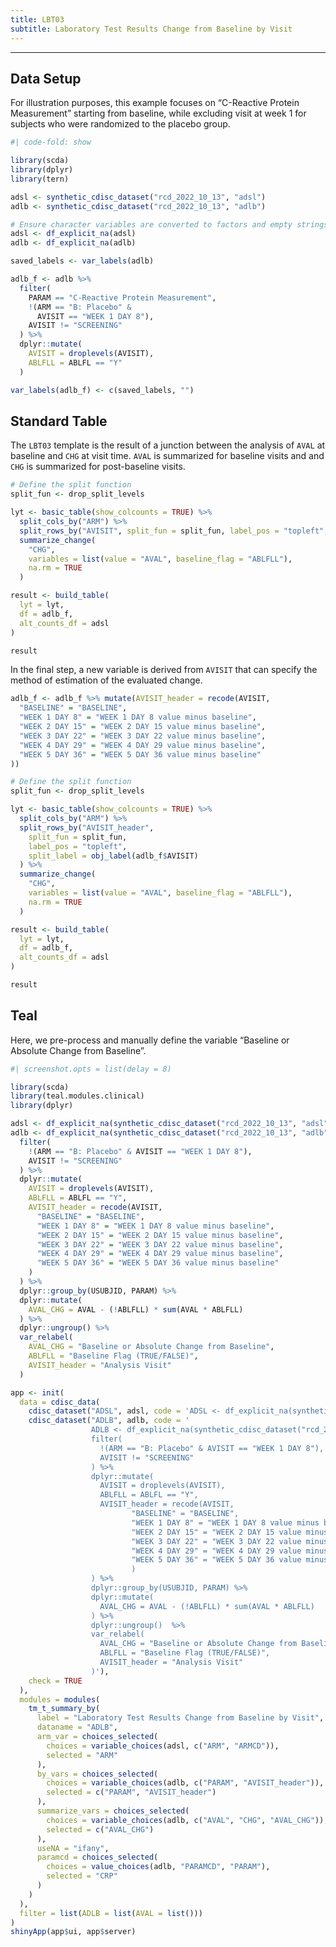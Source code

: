 ```yaml
---
title: LBT03
subtitle: Laboratory Test Results Change from Baseline by Visit
---
```


------------------------------------------------------------------------

::: panel-tabset
## Data Setup

For illustration purposes, this example focuses on "C-Reactive Protein Measurement" starting from baseline, while excluding visit at week 1 for subjects who were randomized to the placebo group.

```r
#| code-fold: show

library(scda)
library(dplyr)
library(tern)

adsl <- synthetic_cdisc_dataset("rcd_2022_10_13", "adsl")
adlb <- synthetic_cdisc_dataset("rcd_2022_10_13", "adlb")

# Ensure character variables are converted to factors and empty strings and NAs are explicit missing levels.
adsl <- df_explicit_na(adsl)
adlb <- df_explicit_na(adlb)

saved_labels <- var_labels(adlb)

adlb_f <- adlb %>%
  filter(
    PARAM == "C-Reactive Protein Measurement",
    !(ARM == "B: Placebo" &
      AVISIT == "WEEK 1 DAY 8"),
    AVISIT != "SCREENING"
  ) %>%
  dplyr::mutate(
    AVISIT = droplevels(AVISIT),
    ABLFLL = ABLFL == "Y"
  )

var_labels(adlb_f) <- c(saved_labels, "")
```

## Standard Table

The `LBT03` template is the result of a junction between the analysis of `AVAL` at baseline and `CHG` at visit time.
`AVAL` is summarized for baseline visits and and `CHG` is summarized for post-baseline visits.

```r
# Define the split function
split_fun <- drop_split_levels

lyt <- basic_table(show_colcounts = TRUE) %>%
  split_cols_by("ARM") %>%
  split_rows_by("AVISIT", split_fun = split_fun, label_pos = "topleft", split_label = obj_label(adlb_f$AVISIT)) %>%
  summarize_change(
    "CHG",
    variables = list(value = "AVAL", baseline_flag = "ABLFLL"),
    na.rm = TRUE
  )

result <- build_table(
  lyt = lyt,
  df = adlb_f,
  alt_counts_df = adsl
)

result
```

In the final step, a new variable is derived from `AVISIT` that can specify the method of estimation of the evaluated change.

```r
adlb_f <- adlb_f %>% mutate(AVISIT_header = recode(AVISIT,
  "BASELINE" = "BASELINE",
  "WEEK 1 DAY 8" = "WEEK 1 DAY 8 value minus baseline",
  "WEEK 2 DAY 15" = "WEEK 2 DAY 15 value minus baseline",
  "WEEK 3 DAY 22" = "WEEK 3 DAY 22 value minus baseline",
  "WEEK 4 DAY 29" = "WEEK 4 DAY 29 value minus baseline",
  "WEEK 5 DAY 36" = "WEEK 5 DAY 36 value minus baseline"
))

# Define the split function
split_fun <- drop_split_levels

lyt <- basic_table(show_colcounts = TRUE) %>%
  split_cols_by("ARM") %>%
  split_rows_by("AVISIT_header",
    split_fun = split_fun,
    label_pos = "topleft",
    split_label = obj_label(adlb_f$AVISIT)
  ) %>%
  summarize_change(
    "CHG",
    variables = list(value = "AVAL", baseline_flag = "ABLFLL"),
    na.rm = TRUE
  )

result <- build_table(
  lyt = lyt,
  df = adlb_f,
  alt_counts_df = adsl
)

result
```

## Teal

Here, we pre-process and manually define the variable "Baseline or Absolute Change from Baseline".

```r
#| screenshot.opts = list(delay = 8)

library(scda)
library(teal.modules.clinical)
library(dplyr)

adsl <- df_explicit_na(synthetic_cdisc_dataset("rcd_2022_10_13", "adsl"))
adlb <- df_explicit_na(synthetic_cdisc_dataset("rcd_2022_10_13", "adlb")) %>%
  filter(
    !(ARM == "B: Placebo" & AVISIT == "WEEK 1 DAY 8"),
    AVISIT != "SCREENING"
  ) %>%
  dplyr::mutate(
    AVISIT = droplevels(AVISIT),
    ABLFLL = ABLFL == "Y",
    AVISIT_header = recode(AVISIT,
      "BASELINE" = "BASELINE",
      "WEEK 1 DAY 8" = "WEEK 1 DAY 8 value minus baseline",
      "WEEK 2 DAY 15" = "WEEK 2 DAY 15 value minus baseline",
      "WEEK 3 DAY 22" = "WEEK 3 DAY 22 value minus baseline",
      "WEEK 4 DAY 29" = "WEEK 4 DAY 29 value minus baseline",
      "WEEK 5 DAY 36" = "WEEK 5 DAY 36 value minus baseline"
    )
  ) %>%
  dplyr::group_by(USUBJID, PARAM) %>%
  dplyr::mutate(
    AVAL_CHG = AVAL - (!ABLFLL) * sum(AVAL * ABLFLL)
  ) %>%
  dplyr::ungroup() %>%
  var_relabel(
    AVAL_CHG = "Baseline or Absolute Change from Baseline",
    ABLFLL = "Baseline Flag (TRUE/FALSE)",
    AVISIT_header = "Analysis Visit"
  )

app <- init(
  data = cdisc_data(
    cdisc_dataset("ADSL", adsl, code = 'ADSL <- df_explicit_na(synthetic_cdisc_dataset("rcd_2022_10_13", "adsl"))'),
    cdisc_dataset("ADLB", adlb, code = '
                  ADLB <- df_explicit_na(synthetic_cdisc_dataset("rcd_2022_10_13", "adlb")) %>%
                  filter(
                    !(ARM == "B: Placebo" & AVISIT == "WEEK 1 DAY 8"),
                    AVISIT != "SCREENING"
                  ) %>%
                  dplyr::mutate(
                    AVISIT = droplevels(AVISIT),
                    ABLFLL = ABLFL == "Y",
                    AVISIT_header = recode(AVISIT,
                           "BASELINE" = "BASELINE",
                           "WEEK 1 DAY 8" = "WEEK 1 DAY 8 value minus baseline",
                           "WEEK 2 DAY 15" = "WEEK 2 DAY 15 value minus baseline",
                           "WEEK 3 DAY 22" = "WEEK 3 DAY 22 value minus baseline",
                           "WEEK 4 DAY 29" = "WEEK 4 DAY 29 value minus baseline",
                           "WEEK 5 DAY 36" = "WEEK 5 DAY 36 value minus baseline"
                           )
                  ) %>%
                  dplyr::group_by(USUBJID, PARAM) %>%
                  dplyr::mutate(
                    AVAL_CHG = AVAL - (!ABLFLL) * sum(AVAL * ABLFLL)
                  ) %>%
                  dplyr::ungroup()  %>%
                  var_relabel(
                    AVAL_CHG = "Baseline or Absolute Change from Baseline",
                    ABLFLL = "Baseline Flag (TRUE/FALSE)",
                    AVISIT_header = "Analysis Visit"
                  )'),
    check = TRUE
  ),
  modules = modules(
    tm_t_summary_by(
      label = "Laboratory Test Results Change from Baseline by Visit",
      dataname = "ADLB",
      arm_var = choices_selected(
        choices = variable_choices(adsl, c("ARM", "ARMCD")),
        selected = "ARM"
      ),
      by_vars = choices_selected(
        choices = variable_choices(adlb, c("PARAM", "AVISIT_header")), # note: order matters here. If `PARAM` is first, the split will be first by `PARAM`and then by `AVISIT`
        selected = c("PARAM", "AVISIT_header")
      ),
      summarize_vars = choices_selected(
        choices = variable_choices(adlb, c("AVAL", "CHG", "AVAL_CHG")),
        selected = c("AVAL_CHG")
      ),
      useNA = "ifany",
      paramcd = choices_selected(
        choices = value_choices(adlb, "PARAMCD", "PARAM"),
        selected = "CRP"
      )
    )
  ),
  filter = list(ADLB = list(AVAL = list()))
)
shinyApp(app$ui, app$server)
```
:::
